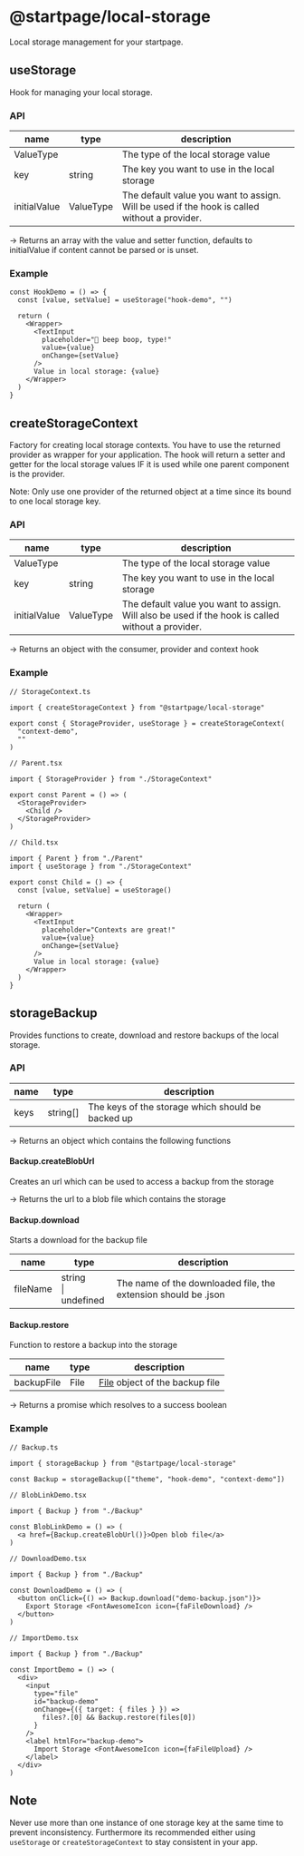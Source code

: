 
# @startpage/local-storage

Local storage management for your startpage.

## useStorage

Hook for managing your local storage.

### API

| name         | type      | description                                                                                  |
| ------------ | --------- | -------------------------------------------------------------------------------------------- |
| ValueType    |           | The type of the local storage value                                                          |
| key          | string    | The key you want to use in the local storage                                                 |
| initialValue | ValueType | The default value you want to assign. Will be used if the hook is called without a provider. |

-> Returns an array with the value and setter function, defaults to initialValue if content cannot be parsed or is unset.

### Example

<HookDemo />

```
const HookDemo = () => {
  const [value, setValue] = useStorage("hook-demo", "")

  return (
    <Wrapper>
      <TextInput
        placeholder="🤖 beep boop, type!"
        value={value}
        onChange={setValue}
      />
      Value in local storage: {value}
    </Wrapper>
  )
}
```

## createStorageContext

Factory for creating local storage contexts.
You have to use the returned provider as wrapper for your application.
The hook will return a setter and getter for the local storage values IF it is used while one parent component is the provider.

Note: Only use one provider of the returned object at a time since its bound to one local storage key.

### API

| name         | type      | description                                                                                       |
| ------------ | --------- | ------------------------------------------------------------------------------------------------- |
| ValueType    |           | The type of the local storage value                                                               |
| key          | string    | The key you want to use in the local storage                                                      |
| initialValue | ValueType | The default value you want to assign. Will also be used if the hook is called without a provider. |

-> Returns an object with the consumer, provider and context hook

### Example

<Parent />

```
// StorageContext.ts

import { createStorageContext } from "@startpage/local-storage"

export const { StorageProvider, useStorage } = createStorageContext(
  "context-demo",
  ""
)
```

```
// Parent.tsx

import { StorageProvider } from "./StorageContext"

export const Parent = () => (
  <StorageProvider>
    <Child />
  </StorageProvider>
)
```

```
// Child.tsx

import { Parent } from "./Parent"
import { useStorage } from "./StorageContext"

export const Child = () => {
  const [value, setValue] = useStorage()

  return (
    <Wrapper>
      <TextInput
        placeholder="Contexts are great!"
        value={value}
        onChange={setValue}
      />
      Value in local storage: {value}
    </Wrapper>
  )
}
```

## storageBackup

Provides functions to create, download and restore backups of the local storage.

### API

| name | type     | description                                       |
| ---- | -------- | ------------------------------------------------- |
| keys | string[] | The keys of the storage which should be backed up |

-> Returns an object which contains the following functions

#### Backup.createBlobUrl

Creates an url which can be used to access a backup from the storage

-> Returns the url to a blob file which contains the storage

#### Backup.download

Starts a download for the backup file

| name     | type                    | description                                                    |
| -------- | ----------------------- | -------------------------------------------------------------- |
| fileName | string<br/>\| undefined | The name of the downloaded file, the extension should be .json |

#### Backup.restore

Function to restore a backup into the storage

| name       | type | description                                                                             |
| ---------- | ---- | --------------------------------------------------------------------------------------- |
| backupFile | File | [File](https://developer.mozilla.org/en-US/docs/Web/API/File) object of the backup file |

-> Returns a promise which resolves to a success boolean

### Example

```
// Backup.ts

import { storageBackup } from "@startpage/local-storage"

const Backup = storageBackup(["theme", "hook-demo", "context-demo"])
```

<BlobLinkDemo />

```
// BlobLinkDemo.tsx

import { Backup } from "./Backup"

const BlobLinkDemo = () => (
  <a href={Backup.createBlobUrl()}>Open blob file</a>
)
```

<DownloadDemo />

```
// DownloadDemo.tsx

import { Backup } from "./Backup"

const DownloadDemo = () => (
  <button onClick={() => Backup.download("demo-backup.json")}>
    Export Storage <FontAwesomeIcon icon={faFileDownload} />
  </button>
)
```

<ImportDemo />

```
// ImportDemo.tsx

import { Backup } from "./Backup"

const ImportDemo = () => (
  <div>
    <input
      type="file"
      id="backup-demo"
      onChange={({ target: { files } }) =>
        files?.[0] && Backup.restore(files[0])
      }
    />
    <label htmlFor="backup-demo">
      Import Storage <FontAwesomeIcon icon={faFileUpload} />
    </label>
  </div>
)
```

## Note

Never use more than one instance of one storage key at the same time to prevent inconsistency.
Furthermore its recommended either using `useStorage` or `createStorageContext` to stay consistent in your app.
